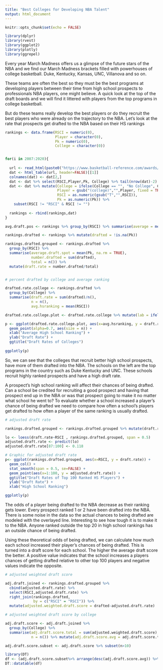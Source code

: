 ```yaml
---
title: "Best Colleges for Developing NBA Talent"
output: html_document
---
```


```r
knitr::opts_chunk$set(echo = FALSE)
```



```r
library(dplyr)
library(rvest)
library(ggplot2)
library(plotly)
library(ggrepel)

```

Every year March Madness offers us a glimpse of the future stars of the NBA and we find our March Madness brackets filled with powerhouses of college basketball. Duke, Kentucky, Kansas, UNC, Villanova and so on.

These teams are often the best so they must be the best programs at developing players between their time from high school prospects to professionals NBA players, one might believe. A quick look at the top of the draft boards and we will find it littered with players from the top programs in college basketball. 

But do these teams really develop the best players or do they recruit the best players who were already on the trajectory to the NBA. Let’s look at the rate that prospects get drafted to the NBA based on their HS rankings


```r
rankings <- data.frame(RSCI = numeric(0),
                       Player = character(0),
                       Pk = numeric(0),
                       College = character(0))


for(i in 2007:2020){
  
  url <- read_html(paste0("https://www.basketball-reference.com/awards/recruit_rankings_", i,".html"))
  dat <- html_table(url, header=FALSE)[[1]]
  colnames(dat) <- dat[2,]
  dat <- dat %>% select(RSCI,Player,Pk, College) %>% tail(nrow(dat)-2)
  dat <- dat %>% mutate(College = ifelse(College == "", "No College", College),
                        Player = gsub("(college)","",Player, fixed = TRUE),
                        RSCI = as.numeric(gsub("T","",RSCI)),
                        Pk = as.numeric(Pk)) %>%
    subset(RSCI != "RSCI" & RSCI != "")
  
  rankings <- rbind(rankings,dat)
}

avg.draft.pos <- rankings %>% group_by(RSCI) %>% summarise(average = mean(Pk, na.rm = TRUE))

rankings.drafted <- rankings %>% mutate(drafted = !is.na(Pk))

rankings.drafted.grouped <- rankings.drafted %>% 
  group_by(RSCI) %>% 
  summarise(average.draft.spot = mean(Pk, na.rm = TRUE), 
            number.drafted = sum(drafted), 
            total = n()) %>%
  mutate(draft.rate = number.drafted/total)


# percent drafted by college and average ranking

drafted.rate.college <- rankings.drafted %>% 
  group_by(College) %>% 
  summarise(draft.rate = sum(drafted)/n(), 
            n = n(),
            avg.hsranking = mean(RSCI))

drafted.rate.college.plot <- drafted.rate.college %>% mutate(lab = ifelse(avg.hsranking < 33 & n > 2, College,""))

p <- ggplot(drafted.rate.college.plot, aes(x=avg.hsranking, y = draft.rate, college = College)) + 
  geom_point(alpha=0.7, aes(size = n)) +
  xlab("Average High School Ranking") +
  ylab("Draft Rate") +
  ggtitle("Draft Rates of Colleges")
 
ggplotly(p)

```

So, we can see that the colleges that recruit better high school prospects, have more of them drafted into the NBA. The schools on the left are the top programs in the country such as Duke Kentucky and UNC. These schools recruit highly ranked prospects and have a high draft rate. 

A prospect’s high school ranking will affect their chances of being drafted. Can a school be credited for recruiting a good prospect and having that prospect end up in the NBA or was that prospect going to make it no matter what school he went to? To evaluate whether a school increased a player’s chance of being drafted we need to compare how often a school’s players get drafted to how often a player of the same ranking is usually drafted. 


```r
# adjusted draft rate

rankings.drafted.grouped <- rankings.drafted.grouped %>% mutate(draft.rate)

lo <- loess(draft.rate~RSCI , rankings.drafted.grouped, span = 0.5)
adjusted.draft.rate <- predict(lo) 
adjusted.draft.rate[87:100] <- 0.118

# Graphic for adjusted draft rate
p<- ggplot(rankings.drafted.grouped, aes(x=RSCI, y = draft.rate)) + 
  geom_col() +  
  stat_smooth(span = 0.5, se=FALSE) + 
  geom_point(aes(x=1:100, y = adjusted.draft.rate)) +
  ggtitle("Draft Rates of Top 100 Ranked HS Players") +
  ylab("Draft Rate") +
  xlab("High School Ranking")

ggplotly(p)
```
The odds of a player being drafted to the NBA decrease as their ranking gets lower. Every prospect ranked 1 or 2 have been drafted into the NBA. There is some noise in the data so the actual chances to being drafted are modeled with the overlayed line. Interesting to see how tough it is to make it to the NBA. Anyone ranked outside the top 20 in high school rankings has an outside chance of being drafted. 

Using these theoretical odds of being drafted, we can calculate how much each school increased their player’s chances of being drafted. This is turned into a draft score for each school. The higher the average draft score the better. A positive value indicates that the school increases a players chances of getting drafted relative to other top 100 players and negative values indicate the opposite. 	

```r
# adjusted weighted draft score

adj.draft.joined <- rankings.drafted.grouped %>% 
  cbind(adjusted.draft.rate) %>%
  select(RSCI,adjusted.draft.rate) %>% 
  right_join(rankings.drafted,
             by = c("RSCI" = "RSCI")) %>% 
  mutate(adjusted.weighted.draft.score = drafted-adjusted.draft.rate)

# adjusted weighted draft score by college

adj.draft.score <- adj.draft.joined %>% 
  group_by(College) %>% 
  summarise(adj.draft.score.total = sum(adjusted.weighted.draft.score),
            n = n()) %>% mutate(adj.draft.score.avg = adj.draft.score.total/n)

adj.draft.score.subset <- adj.draft.score %>% subset(n>10) 

library(DT)
df <- (adj.draft.score.subset%>% arrange(desc(adj.draft.score.avg)) %>% select(College,adj.draft.score.avg,n))
DT::datatable(df)

```


